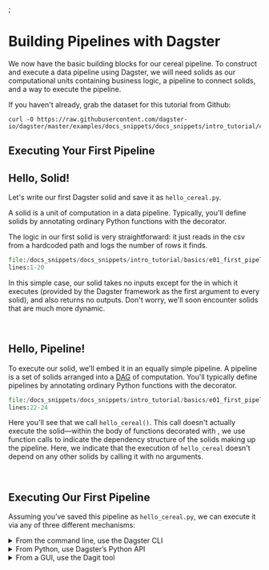 <DynamicMetaTags
  title="Building pipelines with Dagster | Dagster"
  description="Dagster is a system for building modern data applications."
/>;


# Building Pipelines with Dagster

We now have the basic building blocks for our cereal pipeline. To construct and execute a data
pipeline using Dagster, we will need solids as our computational units containing business logic,
a pipeline to connect solids, and a way to execute the pipeline.

If you haven't already, grab the dataset for this tutorial from Github:

```shell
curl -O https://raw.githubusercontent.com/dagster-io/dagster/master/examples/docs_snippets/docs_snippets/intro_tutorial/cereal.csv
```

## Executing Your First Pipeline

<CodeReferenceLink filePath="examples/docs_snippets/docs_snippets/intro_tutorial/basics/e01_first_pipeline/" />

## Hello, Solid!

Let's write our first Dagster solid and save it as `hello_cereal.py`.

A solid is a unit of computation in a data pipeline. Typically, you'll define solids by annotating
ordinary Python functions with the <PyObject module="dagster" object="solid" displayText="@solid" />
decorator.

The logic in our first solid is very straightforward: it just reads in the csv from a hardcoded path
and logs the number of rows it finds.

```python literalinclude showLines caption=hello_cereal.py
file:/docs_snippets/docs_snippets/intro_tutorial/basics/e01_first_pipeline/hello_cereal.py
lines:1-20
```

In this simple case, our solid takes no inputs except for the <PyObject module="dagster"
object="SystemComputeExecutionContext" displayText="context" /> in which it executes (provided by
the Dagster framework as the first argument to every solid), and also returns no outputs. Don't
worry, we'll soon encounter solids that are much more dynamic.

<br />

## Hello, Pipeline!

To execute our solid, we'll embed it in an equally simple pipeline. A pipeline is a set of solids
arranged into a [DAG](https://en.wikipedia.org/wiki/Directed_acyclic_graph) of computation. You'll
typically define pipelines by annotating ordinary Python functions with the <PyObject
module="dagster" object="pipeline" displayText="@pipeline" /> decorator.

```python literalinclude showLines startLine=22 caption=hello_cereal.py
file:/docs_snippets/docs_snippets/intro_tutorial/basics/e01_first_pipeline/hello_cereal.py
lines:22-24
```

Here you'll see that we call `hello_cereal()`. This call doesn't actually execute the
solid&mdash;within the body of functions decorated with <PyObject module="dagster" object="pipeline"
displayText="@pipeline" />, we use function calls to indicate the dependency structure of the solids
making up the pipeline. Here, we indicate that the execution of `hello_cereal` doesn't depend on any
other solids by calling it with no arguments.

<br />

## Executing Our First Pipeline

Assuming you’ve saved this pipeline as `hello_cereal.py`, we can execute it via any of three
different mechanisms:

<details className="markdown">
  <summary>From the command line, use the Dagster CLI</summary>

<br />

From the directory in which you've saved the pipeline file, just run:

```bash
dagster pipeline execute -f hello_cereal.py
```

You'll see the full stream of events emitted by Dagster appear in the console,
including our call to the logging machinery, which will look like:

```bash
2019-10-10 11:46:50 - dagster - INFO - system - a91a4cc4-d218-4c2b-800c-aac50fced1a5
- Found 77 cereals
    solid             = "hello_cereal"
    solid_definition  = "hello_cereal"
    step_key          = "hello_cereal.compute"
```

Success!

</details>

<details className="markdown">
  <summary>From Python, use Dagster’s Python API</summary>

<br />

If you'd rather execute your pipelines as a script, you can do that without
using the Dagster CLI at all. Just add a few lines to
`hello_cereal.py`

```python literalinclude showLines startLine=27 caption=hello_cereal.py
file:/docs_snippets/docs_snippets/intro_tutorial/basics/e01_first_pipeline/hello_cereal.py
lines:27-29
```

Now you can just run:

```bash
python hello_cereal.py
```

The <PyObject module="dagster" object="execute_pipeline" displayText="execute_pipeline()" /> function
called here is the core Python API for executing Dagster pipelines from code.

</details>

<details className="markdown">
  <summary>From a GUI, use the Dagit tool</summary>

<br />

To visualize your pipeline (which only has one node) in dagit, from the
directory in which you've saved the pipeline file, just run:

```bash
dagit -f hello_cereal.py
```

You'll see output like

```bash
Loading repository... Serving on http://127.0.0.1:3000
```

You should be able to navigate to
[http://127.0.0.1:3000/pipeline/hello_cereal_pipeline/](http://127.0.0.1:3000/pipeline/hello_cereal_pipeline/)
in your web browser and view your pipeline. It isn't very interesting yet, because it only has one
node.

![hello_cereal_figure_one.png](/assets/images/tutorial/hello_cereal_figure_one.png)

Click on the "Playground" tab and you'll see the view below.

![hello_cereal_figure_two.png](/assets/images/tutorial/hello_cereal_figure_two.png)

The top pane is empty here, but in more complicated pipelines, this is where you'll be able to edit
pipeline configuration on the fly.

The bottom pane shows the concrete execution plan corresponding to the logical structure of the
pipeline&mdash;which also only has one node, `hello_cereal.compute`.

Click the "Launch Execution" button to execute this plan directly from dagit. A new window should
open, and you'll see a much more structured view of the stream of Dagster events start to appear in
the left-hand pane.

If you have pop-up blocking enabled, you may need to tell your browser to allow pop-ups from
127.0.0.1&mdash;or, just navigate to the "Runs" tab to see this, and every run of your pipeline.

![hello_cereal_figure_three.png](/assets/images/tutorial/hello_cereal_figure_three.png)

In this view, you can filter and search through the logs corresponding to your pipeline run.

</details>

<br />

<br />
